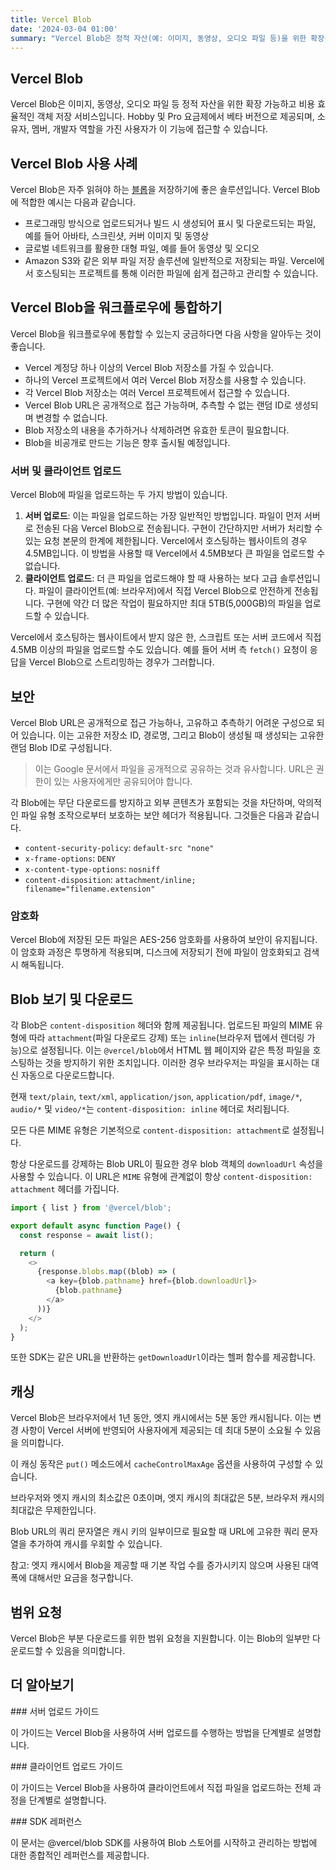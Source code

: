 ```yaml
---
title: Vercel Blob
date: '2024-03-04 01:00'
summary: "Vercel Blob은 정적 자산(예: 이미지, 동영상, 오디오 파일 등)을 위한 확장성이 뛰어나고 비용 효율적인 객체 저장소 서비스입니다."
---
```


## Vercel Blob

Vercel Blob은 이미지, 동영상, 오디오 파일 등 정적 자산을 위한 확장 가능하고 비용 효율적인 객체 저장 서비스입니다. Hobby 및 Pro 요금제에서 베타 버전으로 제공되며, 소유자, 멤버, 개발자 역할을 가진 사용자가 이 기능에 접근할 수 있습니다.

## Vercel Blob 사용 사례

Vercel Blob은 자주 읽혀야 하는 [블롭](https://developer.mozilla.org/docs/Web/API/Blob)을 저장하기에 좋은 솔루션입니다. Vercel Blob에 적합한 예시는 다음과 같습니다.

- 프로그래밍 방식으로 업로드되거나 빌드 시 생성되어 표시 및 다운로드되는 파일, 예를 들어 아바타, 스크린샷, 커버 이미지 및 동영상
- 글로벌 네트워크를 활용한 대형 파일, 예를 들어 동영상 및 오디오
- Amazon S3와 같은 외부 파일 저장 솔루션에 일반적으로 저장되는 파일. Vercel에서 호스팅되는 프로젝트를 통해 이러한 파일에 쉽게 접근하고 관리할 수 있습니다.


## Vercel Blob을 워크플로우에 통합하기

Vercel Blob을 워크플로우에 통합할 수 있는지 궁금하다면 다음 사항을 알아두는 것이 좋습니다.

- Vercel 계정당 하나 이상의 Vercel Blob 저장소를 가질 수 있습니다.
- 하나의 Vercel 프로젝트에서 여러 Vercel Blob 저장소를 사용할 수 있습니다.
- 각 Vercel Blob 저장소는 여러 Vercel 프로젝트에서 접근할 수 있습니다.
- Vercel Blob URL은 공개적으로 접근 가능하며, 추측할 수 없는 랜덤 ID로 생성되며 변경할 수 없습니다.
- Blob 저장소의 내용을 추가하거나 삭제하려면 유효한 토큰이 필요합니다.
- Blob을 비공개로 만드는 기능은 향후 출시될 예정입니다.

### 서버 및 클라이언트 업로드

Vercel Blob에 파일을 업로드하는 두 가지 방법이 있습니다.

1. **서버 업로드**: 이는 파일을 업로드하는 가장 일반적인 방법입니다. 파일이 먼저 서버로 전송된 다음 Vercel Blob으로 전송됩니다. 구현이 간단하지만 서버가 처리할 수 있는 요청 본문의 한계에 제한됩니다. Vercel에서 호스팅하는 웹사이트의 경우 4.5MB입니다. 이 방법을 사용할 때 Vercel에서 4.5MB보다 큰 파일을 업로드할 수 없습니다.
2. **클라이언트 업로드**: 더 큰 파일을 업로드해야 할 때 사용하는 보다 고급 솔루션입니다. 파일이 클라이언트(예: 브라우저)에서 직접 Vercel Blob으로 안전하게 전송됩니다. 구현에 약간 더 많은 작업이 필요하지만 최대 5TB(5,000GB)의 파일을 업로드할 수 있습니다.

Vercel에서 호스팅하는 웹사이트에서 받지 않은 한, 스크립트 또는 서버 코드에서 직접 4.5MB 이상의 파일을 업로드할 수도 있습니다. 예를 들어 서버 측 `fetch()` 요청이 응답을 Vercel Blob으로 스트리밍하는 경우가 그러합니다.


## 보안

Vercel Blob URL은 공개적으로 접근 가능하나, 고유하고 추측하기 어려운 구성으로 되어 있습니다. 이는 고유한 저장소 ID, 경로명, 그리고 Blob이 생성될 때 생성되는 고유한 랜덤 Blob ID로 구성됩니다.

> 이는 Google 문서에서 파일을 공개적으로 공유하는 것과 유사합니다. URL은 권한이 있는 사용자에게만 공유되어야 합니다.

각 Blob에는 무단 다운로드를 방지하고 외부 콘텐츠가 포함되는 것을 차단하며, 악의적인 파일 유형 조작으로부터 보호하는 보안 헤더가 적용됩니다. 그것들은 다음과 같습니다.

- `content-security-policy`: `default-src "none"`
- `x-frame-options`: `DENY`
- `x-content-type-options`: `nosniff`
- `content-disposition`: `attachment/inline; filename="filename.extension"`

### 암호화

Vercel Blob에 저장된 모든 파일은 AES-256 암호화를 사용하여 보안이 유지됩니다. 이 암호화 과정은 투명하게 적용되며, 디스크에 저장되기 전에 파일이 암호화되고 검색 시 해독됩니다.


## Blob 보기 및 다운로드

각 Blob은 `content-disposition` 헤더와 함께 제공됩니다. 업로드된 파일의 MIME 유형에 따라 `attachment`(파일 다운로드 강제) 또는 `inline`(브라우저 탭에서 렌더링 가능)으로 설정됩니다. 이는 `@vercel/blob`에서 HTML 웹 페이지와 같은 특정 파일을 호스팅하는 것을 방지하기 위한 조치입니다. 이러한 경우 브라우저는 파일을 표시하는 대신 자동으로 다운로드합니다.

현재 `text/plain`, `text/xml`, `application/json`, `application/pdf`, `image/*`, `audio/*` 및 `video/*`는 `content-disposition: inline` 헤더로 처리됩니다.

모든 다른 MIME 유형은 기본적으로 `content-disposition: attachment`로 설정됩니다.

항상 다운로드를 강제하는 Blob URL이 필요한 경우 blob 객체의 `downloadUrl` 속성을 사용할 수 있습니다. 이 URL은 `MIME` 유형에 관계없이 항상 `content-disposition: attachment` 헤더를 가집니다.

```javascript
import { list } from '@vercel/blob';

export default async function Page() {
  const response = await list();

  return (
    <>
      {response.blobs.map((blob) => (
        <a key={blob.pathname} href={blob.downloadUrl}>
          {blob.pathname}
        </a>
      ))}
    </>
  );
}
```

또한 SDK는 같은 URL을 반환하는 `getDownloadUrl`이라는 헬퍼 함수를 제공합니다.

## 캐싱

Vercel Blob은 브라우저에서 1년 동안, 엣지 캐시에서는 5분 동안 캐시됩니다. 이는 변경 사항이 Vercel 서버에 반영되어 사용자에게 제공되는 데 최대 5분이 소요될 수 있음을 의미합니다.

이 캐싱 동작은 `put()` 메소드에서 `cacheControlMaxAge` 옵션을 사용하여 구성할 수 있습니다.

브라우저와 엣지 캐시의 최소값은 0초이며, 엣지 캐시의 최대값은 5분, 브라우저 캐시의 최대값은 무제한입니다.

Blob URL의 쿼리 문자열은 캐시 키의 일부이므로 필요할 때 URL에 고유한 쿼리 문자열을 추가하여 캐시를 우회할 수 있습니다.

참고: 엣지 캐시에서 Blob을 제공할 때 기본 작업 수를 증가시키지 않으며 사용된 대역폭에 대해서만 요금을 청구합니다.


## 범위 요청

Vercel Blob은 부분 다운로드를 위한 범위 요청을 지원합니다. 이는 Blob의 일부만 다운로드할 수 있음을 의미합니다.

## 더 알아보기
<div className="grid grid-cols-1 sm:grid-cols-2 gap-4">

<Card href="/docs/vercel-storage/blob/server-upload">
### 서버 업로드 가이드

이 가이드는 Vercel Blob을 사용하여 서버 업로드를 수행하는 방법을 단계별로 설명합니다.
</Card>

<Card href="/docs/vercel-storage/blob/client-upload">
### 클라이언트 업로드 가이드

이 가이드는 Vercel Blob을 사용하여 클라이언트에서 직접 파일을 업로드하는 전체 과정을 단계별로 설명합니다.
</Card>

<Card href="/docs/vercel-storage/blob/using-blob-sdk">
### SDK 레퍼런스

이 문서는 @vercel/blob SDK를 사용하여 Blob 스토어를 시작하고 관리하는 방법에 대한 종합적인 레퍼런스를 제공합니다.
</Card>

</div>